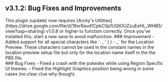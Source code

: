 ## v3.1.2: Bug Fixes and Improvements
<Callout type="attention" blend="light">
  This plugin (update) now requires [Arcky's Utilities](https://drive.google.com/file/d/19xrRavd1CpbC0p1UQtOUZzuEeHL_WHB5/view?usp=sharing) v1.0.8 or higher to function correctly. Once you've installed this, start a new save to avoid malfunction.
</Callout>
### Improvement
- Added support for all special characters like `. , ' ( ) - _` for the Location Preview. These characters cannot be used in the constant names in the location preview setup file but only for the location name itself in the the PBS file.
<br/>
### Bug Fixes
- Fixed a crash with the pokedex while using Region Specific UI themes.
- Fixed the Highlight Graphics position being wrong in some cases (no clear clue why though).
